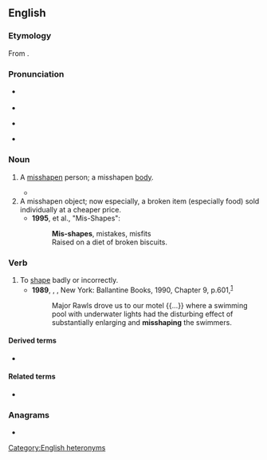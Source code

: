 ==English==

===Etymology===
From {{prefix|en|mis|shape}}.

===Pronunciation===
* {{q|noun}} {{IPA|en|/ˈmɪsʃeɪp/}}
* {{audio|en|LL-Q1860 (eng)-Vealhurl-misshape.wav|Audio (Berkshire)}}
* {{q|verb}} {{IPA|en|/mɪsˈʃeɪp/}}
* {{audio|en|LL-Q1860 (eng)-Vealhurl-misshape2.wav|Audio (Berkshire)}}

===Noun===
{{en-noun}}

# {{lb|en|obsolete}} A [[misshapen]] person; a misshapen [[body]]. {{defdate|14th-17th c.}}
#* {{RQ:Spenser Faerie Queene|passage=The one of them, that elder did appeare, <br> With her dull eyes did seeme to looke askew, <br> That her '''mis-shape''' much helpt [...].|5|12}}
# A misshapen object; now especially, a broken item (especially food) sold individually at a cheaper price. {{defdate|from 19th c.}}
#* '''1995''', {{w|Jarvis Cocker}} et al., "Mis-Shapes":
#*: '''Mis-shapes''', mistakes, misfits <br> Raised on a diet of broken biscuits.

===Verb===
{{en-verb|past_ptc2=misshapen|past_ptc2_qual=obsolete or poetic}}

# To [[shape]] badly or incorrectly. {{defdate|from 15th c.}}
#* '''1989''', {{w|John Irving}}, ''{{w|A Prayer for Owen Meany}}'', New York: Ballantine Books, 1990, Chapter 9, p.{{nbsp}}601,<sup>[https://archive.org/details/prayerforowenmea00irvi]</sup>
#*: Major Rawls drove us to our motel {{...}} where a swimming pool with underwater lights had the disturbing effect of substantially enlarging and '''misshaping''' the swimmers.

====Derived terms====
* {{l|en|misshaper}}

====Related terms====
* {{l|en|misshapen}}

===Anagrams===
* {{anagrams|en|a=aehimpss|emphasis}}

[[Category:English heteronyms]]